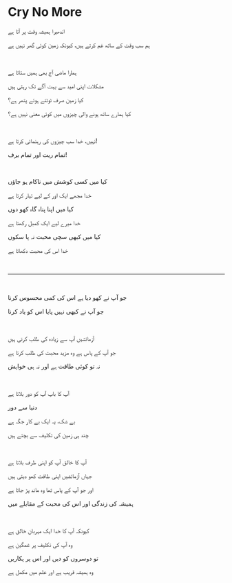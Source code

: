 # Cry No More

اندھیرا ہمیشہ وقت پر آتا ہے

ہم سب وقت کے ساتھ غم کرتے ہیں، کیونکہ زمین کوئی گھر نہیں ہے

<br />

ہمارا ماضی آج بھی ہمیں ستاتا ہے

مشکلات اپنی امید سے بہت آگے تک رہتی ہیں

کیا زمین صرف ٹوٹتے ہوئے پتھر ہے؟

کیا ہمارے ساتھ ہونے والی چیزوں میں کوئی معنی نہیں ہے؟

<br />

نہیں، خدا سب چیزوں کی رہنمائی کرتا ہے!

تمام ریت اور تمام برف!

<br />

کیا میں کسی کوشش میں ناکام ہو جاؤں

خدا مجھے ایک اور کے لیے تیار کرتا ہے

کیا میں اپنا پناہ گاہ کھو دوں

خدا میرے لیے ایک کمبل رکھتا ہے

کیا میں کبھی سچی محبت نہ پا سکوں

خدا اس کی محبت دکھاتا ہے

<br />

---

<br />

جو آپ نے کھو دیا ہے اس کی کمی محسوس کرنا

جو آپ نے کبھی نہیں پایا اس کو یاد کرنا

<br />

آزمائشیں آپ سے زیادہ کی طلب کرتی ہیں

جو آپ کے پاس ہے وہ مزید محبت کی طلب کرتا ہے

نہ تو کوئی طاقت ہے اور نہ ہی خواہش

<p></p>

<br />

آپ کا باپ آپ کو دور بلاتا ہے

دنیا سے دور

بے شک، یہ ایک بے کار جگہ ہے

چند ہی زمین کی تکلیف سے بچتے ہیں

<br />

آپ کا خالق آپ کو اپنی طرف بلاتا ہے

جہاں آزمائشیں اپنی طاقت کھو دیتی ہیں

اور جو آپ کے پاس تھا وہ ماند پڑ جاتا ہے

ہمیشہ کی زندگی اور اس کی محبت کے مقابلے میں

<br />

کیونکہ آپ کا خدا ایک مہربان خالق ہے

وہ آپ کی تکلیف پر غمگین ہے

تو دوسروں کو دیں اور اس پر پکاریں

وہ ہمیشہ قریب ہے اور علم میں مکمل ہے